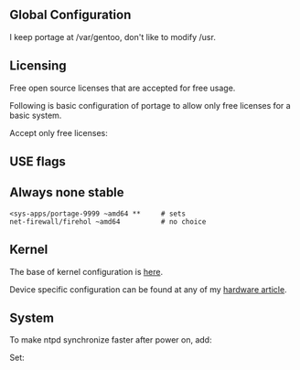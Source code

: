 == Global Configuration ==

I keep portage at /var/gentoo, don't like to modify /usr.

{{File|/etc/portage/make.conf|<pre>
CHOST="x86_64-pc-linux-gnu"
CFLAGS="-O2 -march=native -fomit-frame-pointer -pipe"
CXXFLAGS="${CFLAGS}"
MAKEOPTS="-j3"                      # number of CPUs+1
PORTDIR="/var/gentoo/portage"
DISTDIR="/var/gentoo/distfiles"
PKGDIR="/var/gentoo/packages"
PORTAGE_GPG_DIR="/etc/portage/gnupg"
FEATURES="webrsync-gpg parallel-fetch userfetch userpriv usersandbox"
EMERGE_DEFAULT_OPTS="--quiet-build=n"
SYNC=""

USE="${USE} mmx sse sse2 sse3 caps fam"
USE="${USE} -gnome -handbook"
USE="${USE} -cxx -ruby -perl -fortran -python -lua -java"
USE="${USE} -berkdb -gdbm -hal -branding -gstreamer -semantic-desktop"
USE="${USE} nocxx" # temp
</pre>}}

{{File|/etc/portage/make.profile|<pre>
->../../var/gentoo/portage/profiles/default/linux/amd64/10.0/no-multilib
</pre>}}

== Licensing ==

Free open source licenses that are accepted for free usage.

Following is basic configuration of portage to allow only free licenses for a basic system.

Accept only free licenses:

{{File|/etc/portage/make.conf|<pre>
ACCEPT_LICENSE="-* @FSF-APPROVED @FSF-APPROVED-OTHER freedist Artistic"
</pre>}}

{{File|/etc/portage/package.license/system.conf|<pre>
app-arch/bzip2 BZIP2
app-arch/unzip Info-ZIP
app-arch/zip Info-ZIP
sys-apps/man-pages-posix man-pages-posix
sys-apps/tcp-wrappers tcp_wrappers_license
sys-devel/flex FLEX
sys-libs/cracklib CRACKLIB
dev-perl/Crypt-PasswdMD5 BEER-WARE
</pre>}}

{{File|/etc/portage/package.license/tools.conf|<pre>
sys-apps/debianutils SMAIL
sys-process/lsof lsof
</pre>}}

{{File|/etc/portage/package.license/x11.conf|<pre>
media-libs/mesa kilgard
x11-misc/imake imake
x11-misc/xkeyboard-config xkeyboard-config
x11-misc/xorg-cf-files xorg-cf-files
x11-proto/trapproto trapproto
x11-proto/xf86bigfontproto xf86bigfontproto
x11-proto/xf86rushproto xf86rushproto
media-libs/fontconfig fontconfig
</pre>}}

== USE flags ==

{{File|/etc/portage/package.use/my-system.conf|<pre>
sys-devel/gcc cxx -nocxx
</pre>}}

== Always none stable ==

 <sys-apps/portage-9999 ~amd64 **     # sets
 net-firewall/firehol ~amd64          # no choice

== Kernel ==


The base of kernel configuration is [[User:Alonbl/Linux_Configuration_Common|here]].

Device specific configuration can be found at any of my [[User:Alonbl/Index#Hardware|hardware article]].

== System ==

To make ntpd synchronize faster after power on, add:
{{File|/etc/conf.d/hwclock|<pre>
clock_systohc="YES"
</pre>}}

{{File|/etc/profile.d/editor.sh|<pre>
export PAGER="less"
export EDITOR="vim"
</pre>}}

Set:
{{File|/etc/rc.conf|<pre>
rc_parallel="YES"
rc_hotplug="*"
</pre>}}